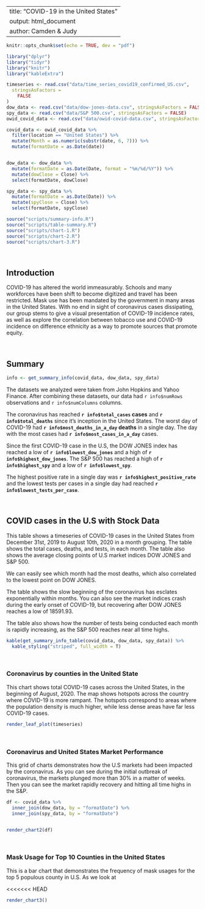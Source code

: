 


---
title: "COVID-19 in the United States"
output: html_document
author: Camden & Judy
---

```r
knitr::opts_chunk$set(echo = TRUE, dev = "pdf")
```


```r
library("dplyr")
library("tidyr")
library("knitr")
library("kableExtra")

timeseries <- read.csv("data/time_series_covid19_confirmed_US.csv",
  stringsAsFactors =
    FALSE
)
dow_data <- read.csv("data/dow-jones-data.csv", stringsAsFactors = FALSE)
spy_data <- read.csv("data/S&P 500.csv", stringsAsFactors = FALSE)
owid_covid_data <- read.csv("data/owid-covid-data.csv", stringsAsFactors = FALSE)

covid_data <- owid_covid_data %>%
  filter(location == "United States") %>%
  mutate(Month = as.numeric(substr(date, 6, 7))) %>%
  mutate(formatDate = as.Date(date))


dow_data <- dow_data %>%
  mutate(formatDate = as.Date(Date, format = "%m/%d/%Y")) %>%
  mutate(dowClose = Close) %>%
  select(formatDate, dowClose)

spy_data <- spy_data %>%
  mutate(formatDate = as.Date(Date)) %>%
  mutate(spyClose = Close) %>%
  select(formatDate, spyClose)

source("scripts/summary-info.R")
source("scripts/table-summary.R")
source("scripts/chart-1.R")
source("scripts/chart-2.R")
source("scripts/chart-3.R")
```

<br/>

## Introduction

COVID-19 has altered the world immeasurably. Schools and many workforces have been shift to become digitized and travel has been restricted. Mask use has been mandated by the government in many areas in the United States. With no end in sight of coronavirus cases dissipating, our group stems to give a visual presentation of COVID-19 incidence rates, as well as explore the correlation between tobacco use and COVID-19 incidence on difference ethnicity as a way to promote sources that promote equity.

<br/>

## Summary
```r

info <- get_summary_info(covid_data, dow_data, spy_data)
```

The datasets we analyzed were taken from John Hopkins and Yahoo Finance. After combining these datasets, our data had `r info$numRows` observations  and `r info$numColumns` columns.

The coronavirus has reached **`r info$total_cases` cases** and **`r info$total_deaths`**  since it's inception in the United States. The worst day of COVID-19 had **`r info$most_deaths_in_a_day` deaths** in a single day. The day with the most cases had **`r info$most_cases_in_a_day`** cases.

Since the first COVID-19 case in the U.S, the DOW JONES index has reached a low of **`r info$lowest_dow_jones`** and a high of **`r info$highest_dow_jones`**. The S&P 500 has reached a high of **`r info$highest_spy`** and a low of **`r info$lowest_spy`**.

The highest positive rate in a single day was **`r info$highest_positive_rate`** and the lowest tests per cases in a single day had reached **`r info$lowest_tests_per_case`**.


<br />


## COVID cases in the U.S with Stock Data

This table shows a timeseries of COVID-19 cases in the United States from December 31st, 2019 to August 10th, 2020 in a month grouping.
The table shows the total cases, deaths, and tests, in each month. The table also shows the average closing points of U.S market indices DOW JONES and S&P 500.

We can easily see which month had the most deaths, which also correlated to the lowest point on DOW JONES.

The table shows the slow beginning of the coronavirus has esclates exponentially within months. You can also see the market indices crash during the early onset of COVID-19, but recovering after DOW JONES reaches a low of 18591.93.

The table also shows how the number of tests being conducted each month is rapidly increasing, as the S&P 500 reaches near all time highs.


```r
kable(get_summary_info_table(covid_data, dow_data, spy_data)) %>%
  kable_styling("striped", full_width = T)
```
<br />


### Coronavirus by counties in the United State

This chart shows total COVID-19 cases across the United States, in the beginning of August, 2020. The map shows hotspots across the country where COVID-19 is more rampant. The hotspots correspond to areas where the population density is much higher, while less dense areas have far less COVID-19 cases.

```r
render_leaf_plot(timeseries)
```

<br />

### Coronavirus and United States Market Performance

This grid of charts demonstrates how the U.S markets had been impacted by the coronavirus. As you can see during the initial outbreak of coronavirus, the markets plunged more than 30% in a matter of weeks. Then you can see the market rapidly recovery and hitting all time highs in the S&P.

```r

df <- covid_data %>%
  inner_join(dow_data, by = "formatDate") %>%
  inner_join(spy_data, by = "formatDate")


render_chart2(df)
```

<br />


### Mask Usage for Top 10 Counties in the United States

This is a bar chart that demonstrates the frequency of mask usages for the top 5 populous county in U.S. As we look at 

<<<<<<< HEAD
```r
render_chart3()

```

